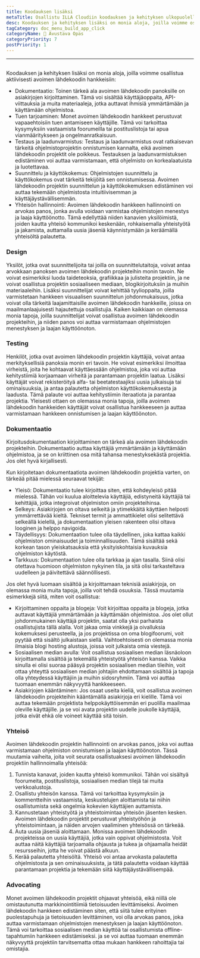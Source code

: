 ```yaml
---
title: Koodauksen lisäksi
metaTitle: Osallistu ILLA Cloudiin koodauksen ja kehityksen ulkopuolella
desc: Koodauksen ja kehityksen lisäksi on monia aloja, joilla voimme osallistua aktiivisesti ILLA Cloudiin
tagCategory: doc_menu_build_app_click
categoryName: 📎 Avustava Opas
categoryPriority: 7
postPriority: 1
---
```


* * *

## <Heading hidden>Koodauksen lisäksi</Heading>

Koodauksen ja kehityksen lisäksi on monia aloja, joilla voimme osallistua aktiivisesti avoimen lähdekoodin hankkeisiin:

-   Dokumentaatio: Toinen tärkeä ala avoimen lähdekoodin panoksille on asiakirjojen kirjoittaminen. Tämä voi sisältää käyttäjäoppaita, API-viittauksia ja muita materiaaleja, jotka auttavat ihmisiä ymmärtämään ja käyttämään ohjelmistoa.
-   Tuen tarjoaminen: Monet avoimen lähdekoodin hankkeet perustuvat vapaaehtoisiin tuen antamiseen käyttäjille. Tämä voi tarkoittaa kysymyksiin vastaamista foorumeilla tai postituslistoja tai apua vianmääritykseen ja ongelmanratkaisuun.
-   Testaus ja laadunvarmistus: Testaus ja laadunvarmistus ovat ratkaisevan tärkeitä ohjelmistoprojektin onnistumisen kannalta, eikä avoimen lähdekoodin projektit ole poikkeus. Testauksen ja laadunvarmistuksen edistäminen voi auttaa varmistamaan, että ohjelmisto on korkealaatuista ja luotettavaa.
-   Suunnittelu ja käyttökokemus: Ohjelmistojen suunnittelu ja käyttökokemus ovat tärkeitä tekijöitä sen onnistumisessa. Avoimen lähdekoodin projektin suunnittelun ja käyttökokemuksen edistäminen voi auttaa tekemään ohjelmistosta intuitiivisemman ja käyttäjäystävällisemmän.
-   Yhteisön hallinnointi: Avoimen lähdekoodin hankkeen hallinnointi on arvokas panos, jonka avulla voidaan varmistaa ohjelmistojen menestys ja laaja käyttöönotto. Tämä edellyttää niiden kanavien yksilöimistä, joiden kautta yhteisö kommunikoi keskenään, rohkaisemalla yhteistyötä ja jakamista, auttamalla uusia jäseniä käynnistymään ja keräämällä yhteisöltä palautetta.

### [](https://www.illacloud.com/zh-CN/blog/opensource-for-non-developers#design)Design

Yksilöt, jotka ovat suunnittelijoita tai joilla on suunnittelutaitoja, voivat antaa arvokkaan panoksen avoimen lähdekoodin projekteihin monin tavoin. Ne voivat esimerkiksi luoda taideteoksia, grafiikkaa ja julisteita projektiin, ja ne voivat osallistua projektin sosiaaliseen mediaan, blogikirjoituksiin ja muihin materiaaleihin. Lisäksi suunnittelijat voivat kehittää tyylioppaita, joilla varmistetaan hankkeen visuaalisen suunnittelun johdonmukaisuus, jotka voivat olla tärkeitä laajamittaisille avoimen lähdekoodin hankkeille, joissa on maailmanlaajuisesti hajautettuja osallistujia. Kaiken kaikkiaan on olemassa monia tapoja, joilla suunnittelijat voivat osallistua avoimen lähdekoodin projekteihin, ja niiden panos voi auttaa varmistamaan ohjelmistojen menestyksen ja laajan käyttöönoton.

### [](https://www.illacloud.com/zh-CN/blog/opensource-for-non-developers#testing)Testing

Henkilöt, jotka ovat avoimen lähdekoodin projektin käyttäjiä, voivat antaa merkityksellisiä panoksia monin eri tavoin. He voivat esimerkiksi ilmoittaa virheistä, joita he kohtaavat käyttäessään ohjelmistoa, joka voi auttaa kehitystiimiä korjaamaan virheitä ja parantamaan projektin laatua. Lisäksi käyttäjät voivat rekisteröityä alfa- tai beetatestaajiksi uusia julkaisuja tai ominaisuuksia, ja antaa palautetta ohjelmiston käyttökokemuksesta ja laadusta. Tämä palaute voi auttaa kehitystiimin iteraatiota ja parantaa projektia. Yleisesti ottaen on olemassa monia tapoja, joilla avoimen lähdekoodin hankkeiden käyttäjät voivat osallistua hankkeeseen ja auttaa varmistamaan hankkeen onnistumisen ja laajan käyttöönoton.

### [](https://www.illacloud.com/zh-CN/blog/opensource-for-non-developers#documentation)Dokumentaatio

Kirjoitusdokumentaation kirjoittaminen on tärkeä ala avoimen lähdekoodin projekteihin. Dokumentaatio auttaa käyttäjiä ymmärtämään ja käyttämään ohjelmistoa, ja se on kriittinen osa mitä tahansa menestyksekästä projektia. Jos olet hyvä kirjallisesti.

Kun kirjoitetaan dokumentaatiota avoimen lähdekoodin projektia varten, on tärkeää pitää mielessä seuraavat tekijät:

-   Yleisö: Dokumentaatio tulee kirjoittaa siten, että kohdeyleisö pitää mielessä. Tähän voi kuulua aloittelevia käyttäjiä, edistyneitä käyttäjiä tai kehittäjiä, jotka integroivat ohjelmiston omiin projekteihinsa.
-   Selkeys: Asiakirjojen on oltava selkeitä ja ytimekkäitä käyttäen helposti ymmärrettävää kieltä. Tekniset termit ja ammattikielet olisi selitettävä selkeällä kielellä, ja dokumentaation yleisen rakenteen olisi oltava looginen ja helppo navigoida.
-   Täydellisyys: Dokumentaation tulee olla täydellinen, joka kattaa kaikki ohjelmiston ominaisuudet ja toiminnallisuuden. Tämä sisältää sekä korkean tason yleiskatsauksia että yksityiskohtaisia kuvauksia ohjelmiston käytöstä.
-   Tarkkuus: Dokumentaation tulee olla tarkkaa ja ajan tasalla. Siinä olisi otettava huomioon ohjelmiston nykyinen tila, ja sitä olisi tarkasteltava uudelleen ja päivitettävä säännöllisesti.

Jos olet hyvä luomaan sisältöä ja kirjoittamaan teknisiä asiakirjoja, on olemassa monia muita tapoja, joilla voit tehdä osuuksia. Tässä muutamia esimerkkejä siitä, miten voit osallistua:

-   Kirjoittaminen oppaita ja blogeja: Voit kirjoittaa oppaita ja blogeja, jotka auttavat käyttäjiä ymmärtämään ja käyttämään ohjelmistoa. Jos olet ollut johdonmukainen käyttäjä projektin, saatat olla yksi parhaista osallistujista tällä alalla. Voit jakaa omia vinkkejä ja oivalluksia kokemuksesi perusteella, ja jos projektissa on oma blogifoorumi, voit pyytää että sisältö julkaistaan siellä. Vaihtoehtoisesti on olemassa monia ilmaisia blogi hosting alustoja, joissa voit julkaista omia viestejä.
-   Sosiaalisen median avulla: Voit osallistua sosiaalisen median läsnäoloon kirjoittamalla sisältöä ja tekemällä yhteistyötä yhteisön kanssa. Vaikka sinulla ei olisi suoraa pääsyä projektin sosiaalisen median tileihin, voit ottaa yhteyttä sosiaalisen median johtajiin ehdottamaan sisältöä ja tapoja olla yhteydessä käyttäjiin ja muihin sidosryhmiin. Tämä voi auttaa tuomaan enemmän näkyvyyttä hankkeeseen.
-   Asiakirjojen kääntäminen: Jos osaat useita kieliä, voit osallistua avoimen lähdekoodin projekteihin kääntämällä asiakirjoja eri kielille. Tämä voi auttaa tekemään projektista helppokäyttöisemmän eri puolilla maailmaa oleville käyttäjille. ja se voi avata projektin uudelle joukolle käyttäjiä, jotka eivät ehkä ole voineet käyttää sitä toisin.

### [](https://www.illacloud.com/zh-CN/blog/opensource-for-non-developers#community)Yhteisö

Avoimen lähdekoodin projektin hallinnointi on arvokas panos, joka voi auttaa varmistamaan ohjelmiston onnistumisen ja laajan käyttöönoton. Tässä muutamia vaiheita, joita voit seurata osallistuaksesi avoimen lähdekoodin projektiin hallinnoimalla yhteisöä:

1.  Tunnista kanavat, joiden kautta yhteisö kommunikoi. Tähän voi sisältyä foorumeita, postituslistoja, sosiaalisen median tilejä tai muita verkkoalustoja.
2.  Osallistu yhteisön kanssa. Tämä voi tarkoittaa kysymyksiin ja kommentteihin vastaamista, keskustelujen aloittamista tai niihin osallistumista sekä ongelmia kokevien käyttäjien auttamista.
3.  Kannustetaan yhteistyötä ja yhteistoimintaa yhteisön jäsenten kesken. Avoimen lähdekoodin projektit perustuvat yhteistyöhön ja yhteistoimintaan, ja näiden arvojen vaaliminen yhteisössä on tärkeää.
4.  Auta uusia jäseniä aloittamaan. Monissa avoimen lähdekoodin projekteissa on uusia käyttäjiä, jotka vain oppivat ohjelmistosta. Voit auttaa näitä käyttäjiä tarjoamalla ohjausta ja tukea ja ohjaamalla heidät resursseihin, jotta he voivat päästä alkuun.
5.  Kerää palautetta yhteisöltä. Yhteisö voi antaa arvokasta palautetta ohjelmistosta ja sen ominaisuuksista, ja tätä palautetta voidaan käyttää parantamaan projektia ja tekemään siitä käyttäjäystävällisempää.

### [](https://www.illacloud.com/zh-CN/blog/opensource-for-non-developers#advocating)Advocating

Monet avoimen lähdekoodin projektit ohjaavat yhteisöä, eikä niillä ole omistautunutta markkinointitiimiä tietoisuuden levittämiseksi. Avoimen lähdekoodin hankkeen edistäminen siten, että siitä tulee erityinen puolestapuhuja ja tietoisuuden levittäminen, voi olla arvokas panos, joka auttaa varmistamaan ohjelmistojen menestyksen ja laajan käyttöönoton. Tämä voi tarkoittaa sosiaalisen median käyttöä tai osallistumista offline-tapahtumiin hankkeen edistämiseksi. ja se voi auttaa tuomaan enemmän näkyvyyttä projektiin tarvitsematta ottaa mukaan hankkeen rahoittajia tai omistajia.
